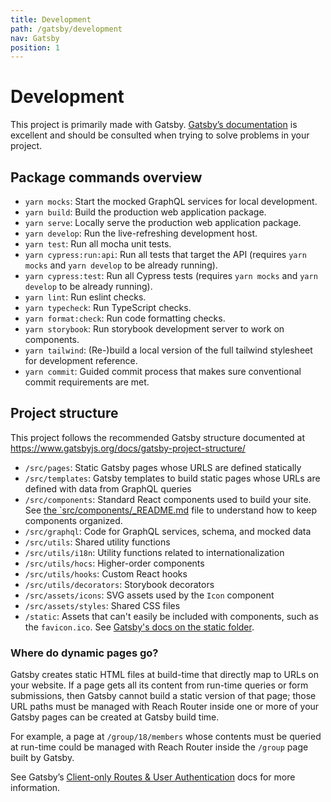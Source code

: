 ```yaml
---
title: Development
path: /gatsby/development
nav: Gatsby
position: 1
---
```


# Development

This project is primarily made with Gatsby. [Gatsby’s documentation](https://www.gatsbyjs.org/docs/) is excellent and should be consulted when trying to solve problems in your project.

## Package commands overview

  - `yarn mocks`: Start the mocked GraphQL services for local development.
  - `yarn build`: Build the production web application package.
  - `yarn serve`: Locally serve the production web application package.
  - `yarn develop`: Run the live-refreshing development host.
  - `yarn test`: Run all mocha unit tests.
  - `yarn cypress:run:api`: Run all tests that target the API (requires `yarn mocks` and `yarn develop` to be already running).
  - `yarn cypress:test`: Run all Cypress tests (requires `yarn mocks` and `yarn develop` to be already running).
  - `yarn lint`: Run eslint checks.
  - `yarn typecheck`: Run TypeScript checks.
  - `yarn format:check`: Run code formatting checks.
  - `yarn storybook`: Run storybook development server to work on components.
  - `yarn tailwind`: (Re-)build a local version of the full tailwind stylesheet for development reference.
  - `yarn commit`: Guided commit process that makes sure conventional commit requirements are met.

## Project structure

This project follows the recommended Gatsby structure documented at https://www.gatsbyjs.org/docs/gatsby-project-structure/

- `/src/pages`: Static Gatsby pages whose URLS are defined statically
- `/src/templates`: Gatsby templates to build static pages whose URLs are defined with data from GraphQL queries
- `/src/components`: Standard React components used to build your site. See [the `src/components/\_README.md](../src/components/_README.md) file to understand how to keep components organized.
- `/src/graphql`: Code for GraphQL services, schema, and mocked data
- `/src/utils`: Shared utility functions
- `/src/utils/i18n`: Utility functions related to internationalization
- `/src/utils/hocs`: Higher-order components
- `/src/utils/hooks`: Custom React hooks
- `/src/utils/decorators`: Storybook decorators
- `/src/assets/icons`: SVG assets used by the `Icon` component
- `/src/assets/styles`: Shared CSS files
- `/static`: Assets that can't easily be included with components, such as the `favicon.ico`. See [Gatsby's docs on the static folder](https://www.gatsbyjs.org/docs/static-folder/).

### Where do dynamic pages go?

Gatsby creates static HTML files at build-time that directly map to URLs on your website. If a page gets all its content from run-time queries or form submissions, then Gatsby cannot build a static version of that page; those URL paths must be managed with Reach Router inside one or more of your Gatsby pages can be created at Gatsby build time.

For example, a page at `/group/18/members` whose contents must be queried at run-time could be managed with Reach Router inside the `/group` page built by Gatsby.

See Gatsby’s [Client-only Routes &amp; User Authentication](https://www.gatsbyjs.org/docs/client-only-routes-and-user-authentication/) docs for more information.
